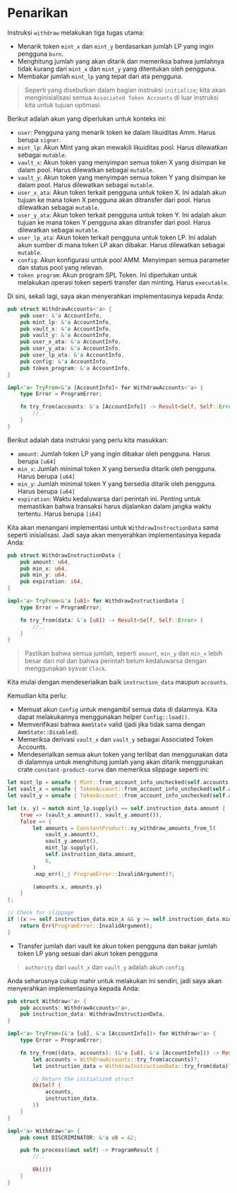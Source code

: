 # Penarikan

Instruksi `withdraw` melakukan tiga tugas utama:
- Menarik token `mint_x` dan `mint_y` berdasarkan jumlah LP yang ingin pengguna `burn`.
- Menghitung jumlah yang akan ditarik dan memeriksa bahwa jumlahnya tidak kurang dari `mint_x` dan `mint_y` yang ditentukan oleh pengguna.
- Membakar jumlah `mint_lp` yang tepat dari ata pengguna.

> Seperti yang disebutkan dalam bagian instruksi `initialize`; kita akan menginisialisasi semua `Associated Token Accounts` di luar instruksi kita untuk tujuan optimasi.

<ArticleSection name="Akun yang Diperlukan" id="required-accounts" level="h2" />

Berikut adalah akun yang diperlukan untuk konteks ini:
- `user`: Pengguna yang menarik token ke dalam likuiditas Amm. Harus berupa `signer`.
- `mint_lp`: Akun Mint yang akan mewakili likuiditas pool. Harus dilewatkan sebagai `mutable`.
- `vault_x`: Akun token yang menyimpan semua token X yang disimpan ke dalam pool. Harus dilewatkan sebagai `mutable`.
- `vault_y`: Akun token yang menyimpan semua token Y yang disimpan ke dalam pool. Harus dilewatkan sebagai `mutable`.
- `user_x_ata`: Akun token terkait pengguna untuk token X. Ini adalah akun tujuan ke mana token X pengguna akan ditransfer dari pool. Harus dilewatkan sebagai `mutable`.
- `user_y_ata`: Akun token terkait pengguna untuk token Y. Ini adalah akun tujuan ke mana token Y pengguna akan ditransfer dari pool. Harus dilewatkan sebagai `mutable`.
- `user_lp_ata`: Akun token terkait pengguna untuk token LP. Ini adalah akun sumber di mana token LP akan dibakar. Harus dilewatkan sebagai `mutable`.
- `config`: Akun konfigurasi untuk pool AMM. Menyimpan semua parameter dan status pool yang relevan.
- `token program`: Akun program SPL Token. Ini diperlukan untuk melakukan operasi token seperti transfer dan minting. Harus `executable`.

Di sini, sekali lagi, saya akan menyerahkan implementasinya kepada Anda:

```rust
pub struct WithdrawAccounts<'a> {
    pub user: &'a AccountInfo,
    pub mint_lp: &'a AccountInfo,
    pub vault_x: &'a AccountInfo,
    pub vault_y: &'a AccountInfo,
    pub user_x_ata: &'a AccountInfo,
    pub user_y_ata: &'a AccountInfo,
    pub user_lp_ata: &'a AccountInfo,
    pub config: &'a AccountInfo,
    pub token_program: &'a AccountInfo,
}

impl<'a> TryFrom<&'a [AccountInfo]> for WithdrawAccounts<'a> {
    type Error = ProgramError;

    fn try_from(accounts: &'a [AccountInfo]) -> Result<Self, Self::Error> {
        //..
    }
}
```

<ArticleSection name="Instruction Data" id="instruction-data" level="h2" />

Berikut adalah data instruksi yang perlu kita masukkan:
- `amount`: Jumlah token LP yang ingin dibakar oleh pengguna. Harus berupa `[u64]`
- `min_x`: Jumlah minimal token X yang bersedia ditarik oleh pengguna. Harus berupa `[u64]`
- `min_y`: Jumlah minimal token Y yang bersedia ditarik oleh pengguna. Harus berupa `[u64]`
- `expiration`: Waktu kedaluwarsa dari perintah ini. Penting untuk memastikan bahwa transaksi harus dijalankan dalam jangka waktu tertentu. Harus berupa `[i64]`

Kita akan menangani implementasi untuk `WithdrawInstructionData` sama seperti inisialisasi. Jadi saya akan menyerahkan implementasinya kepada Anda:

```rust
pub struct WithdrawInstructionData {
    pub amount: u64,
    pub min_x: u64,
    pub min_y: u64,
    pub expiration: i64,
}

impl<'a> TryFrom<&'a [u8]> for WithdrawInstructionData {
    type Error = ProgramError;

    fn try_from(data: &'a [u8]) -> Result<Self, Self::Error> {
        //..
    }
}
```

> Pastikan bahwa semua jumlah, seperti `amount`, `min_y` dan `min_x` lebih besar dari nol dan bahwa perintah belum kedaluwarsa dengan menggunakan sysvar `Clock`.

<ArticleSection name="Instruction Logic" id="instruction-logic" level="h2" />

Kita mulai dengan mendeserialkan baik `instruction_data` maupun `accounts`.

Kemudian kita perlu:
- Memuat akun `Config` untuk mengambil semua data di dalamnya. Kita dapat melakukannya menggunakan helper `Config::load()`.
- Memverifikasi bahwa `AmmState` valid (jadi jika tidak sama dengan `AmmState::Disabled`).
- Memeriksa derivasi `vault_x` dan `vault_y` sebagai Associated Token Accounts.
- Mendeserialkan semua akun token yang terlibat dan menggunakan data di dalamnya untuk menghitung jumlah yang akan ditarik menggunakan crate `constant-product-curve` dan memeriksa slippage seperti ini:

```rust
let mint_lp = unsafe { Mint::from_account_info_unchecked(self.accounts.mint_lp)? };
let vault_x = unsafe { TokenAccount::from_account_info_unchecked(self.accounts.vault_x)? };
let vault_y = unsafe { TokenAccount::from_account_info_unchecked(self.accounts.vault_y)? };

let (x, y) = match mint_lp.supply() == self.instruction_data.amount {
    true => (vault_x.amount(), vault_y.amount()),
    false => {
        let amounts = ConstantProduct::xy_withdraw_amounts_from_l(
            vault_x.amount(),
            vault_y.amount(),
            mint_lp.supply(),
            self.instruction_data.amount,
            6,
        )
        .map_err(|_| ProgramError::InvalidArgument)?;

        (amounts.x, amounts.y)
    }
};

// Check for slippage
if !(x >= self.instruction_data.min_x && y >= self.instruction_data.min_y) {
    return Err(ProgramError::InvalidArgument);
}
```

- Transfer jumlah dari vault ke akun token pengguna dan bakar jumlah token LP yang sesuai dari akun token pengguna

> `authority` dari `vault_x` dan `vault_y` adalah akun `config`

Anda seharusnya cukup mahir untuk melakukan ini sendiri, jadi saya akan menyerahkan implementasinya kepada Anda:

```rust
pub struct Withdraw<'a> {
    pub accounts: WithdrawAccounts<'a>,
    pub instruction_data: WithdrawInstructionData,
}

impl<'a> TryFrom<(&'a [u8], &'a [AccountInfo])> for Withdraw<'a> {
    type Error = ProgramError;

    fn try_from((data, accounts): (&'a [u8], &'a [AccountInfo])) -> Result<Self, Self::Error> {
        let accounts = WithdrawAccounts::try_from(accounts)?;
        let instruction_data = WithdrawInstructionData::try_from(data)?;

        // Return the initialized struct
        Ok(Self {
            accounts,
            instruction_data,
        })
    }
}

impl<'a> Withdraw<'a> {
    pub const DISCRIMINATOR: &'a u8 = &2;

    pub fn process(&mut self) -> ProgramResult {
        //..

        Ok(())
    }
}
```
